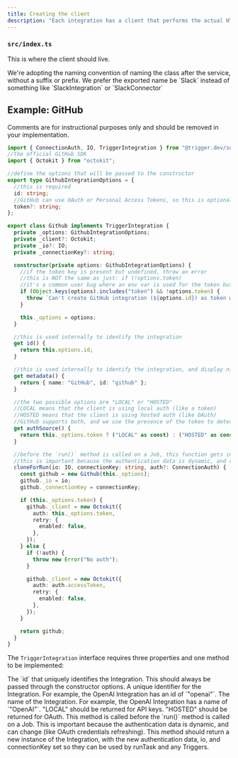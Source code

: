```yaml
---
title: Creating the client
description: "Each integration has a client that performs the actual HTTP requests. Usually this is a wrapper around an official SDK provided by the service."
---
```


### `src/index.ts`

This is where the client should live.

<Tip>
  We're adopting the naming convention of naming the class after the service, without a suffix or
  prefix. We prefer the exported name be `Slack` instead of something like `SlackIntegration` or
  `SlackConnector`
</Tip>

## Example: GitHub

Comments are for instructional purposes only and should be removed in your implementation.

```ts
import { ConnectionAuth, IO, TriggerIntegration } from "@trigger.dev/sdk";
//the official GitHub SDK
import { Octokit } from "octokit";

//define the options that will be passed to the constructor
export type GithubIntegrationOptions = {
  //this is required
  id: string;
  //GitHub can use OAuth or Personal Access Tokens, so this is optional
  token?: string;
};

export class Github implements TriggerIntegration {
  private _options: GithubIntegrationOptions;
  private _client?: Octokit;
  private _io?: IO;
  private _connectionKey?: string;

  constructor(private options: GithubIntegrationOptions) {
    //if the token key is present but undefined, throw an error
    //this is NOT the same as just: if (!options.token)
    //it's a common user bug where an env var is used for the token but hasn't been set
    if (Object.keys(options).includes("token") && !options.token) {
      throw `Can't create GitHub integration (${options.id}) as token was undefined`;
    }

    this._options = options;
  }

  //this is used internally to identify the integration
  get id() {
    return this.options.id;
  }

  //this is used internally to identify the integration, and display nicely in the dashboard
  get metadata() {
    return { name: "GitHub", id: "github" };
  }

  //the two possible options are "LOCAL" or "HOSTED"
  //LOCAL means that the client is using local auth (like a token)
  //HOSTED means that the client is using hosted auth (like OAuth)
  //GitHub supports both, and we use the presence of the token to determine which one to use
  get authSource() {
    return this._options.token ? ("LOCAL" as const) : ("HOSTED" as const);
  }

  //before the `run()` method is called on a Job, this function gets invoked
  //this is important because the authentication data is dynamic, and can change (like OAuth credentials refreshing)
  cloneForRun(io: IO, connectionKey: string, auth?: ConnectionAuth) {
    const github = new Github(this._options);
    github._io = io;
    github._connectionKey = connectionKey;

    if (this._options.token) {
      github._client = new Octokit({
        auth: this._options.token,
        retry: {
          enabled: false,
        },
      });
    } else {
      if (!auth) {
        throw new Error("No auth");
      }

      github._client = new Octokit({
        auth: auth.accessToken,
        retry: {
          enabled: false,
        },
      });
    }

    return github;
  }
}
```

The `TriggerIntegration` interface requires three properties and one method to be implemented:

<ParamField body="id" type="string" required>
  The `id` that uniquely identifies the Integration. This should always be passed through the
  constructor options.
</ParamField>

<ParamField body="metadata" type="object" required>
  <Expandable title="properties">
    <ParamField body="id" type="string" required>
      A unique identifier for the Integration. For example, the OpenAI Integration has an id of
      `"openai"`.
    </ParamField>
    <ParamField body="name" type="string" required>
      The name of the Integration. For example, the OpenAI Integration has a name of `"OpenAI"`.
    </ParamField>
  </Expandable>
</ParamField>

<ParamField body="authSource" type="LOCAL | HOSTED" required>
  "LOCAL" should be returned for API keys. "HOSTED" should be returned for OAuth.
</ParamField>

<ParamField body="cloneForRun" type="function" required>
  This method is called before the `run()` method is called on a Job. This is important because the
  authentication data is dynamic, and can change (like OAuth credentials refreshing). This method
  should return a new instance of the Integration, with the new authentication data, io, and
  connectionKey set so they can be used by runTask and any Triggers.
</ParamField>
